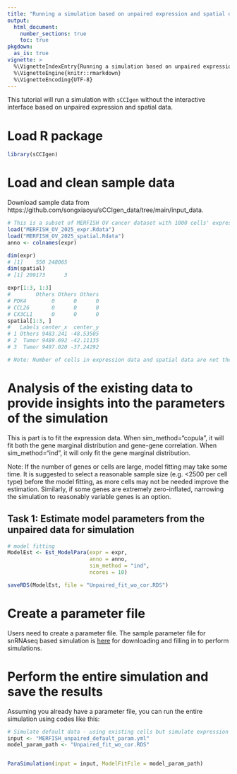 ```yaml
---
title: "Running a simulation based on unpaired expression and spatial data"
output: 
  html_document:
    number_sections: true
    toc: true
pkgdown:
  as_is: true
vignette: >
  %\VignetteIndexEntry{Running a simulation based on unpaired expression and spatial data}
  %\VignetteEngine{knitr::rmarkdown}
  %\VignetteEncoding{UTF-8}
---
```


This tutorial will run a simulation with `sCCIgen` without the interactive interface based on unpaired expression and spatial data. 

# Load R package 

```r
library(sCCIgen)
```


# Load and clean sample data 

Download sample data from https://github.com/songxiaoyu/sCCIgen_data/tree/main/input_data. 

```r
# This is a subset of MERFISH OV cancer dataset with 1000 cells' expression and 500 cells spatial map.
load("MERFISH_OV_2025_expr.Rdata")
load("MERFISH_OV_2025_spatial.Rdata")
anno <- colnames(expr)

dim(expr)
# [1]    550 248065
dim(spatial)
# [1] 209173      3

expr[1:3, 1:3]
#        Others Others Others
# PDK4        0      0      0
# CCL26       0      0      0
# CX3CL1      0      0      0
spatial[1:3, ]
#   Labels center_x  center_y
# 1 Others 9483.241 -48.53505
# 2  Tumor 9489.692 -42.11135
# 3  Tumor 9497.020 -37.24292

# Note: Number of cells in expression data and spatial data are not the same, as they are used to mimic unpaired data from different experiments.
```

# Analysis of the existing data to provide insights into the parameters of the simulation


This is part is to fit the expression data. When sim_method="copula", it will fit both the gene marginal distribution and gene-gene correlation. When sim_method="ind", it will only fit the gene marginal distribution. 

Note: If the number of genes or cells are large, model fitting may take some time. It is suggested to select a reasonable sample size (e.g. <2500 per cell type) before the model fitting, as more cells may not be needed improve the estimation. Similarly, if some genes are extremely zero-inflated, narrowing the simulation to reasonably variable genes is an option. 

## Task 1: Estimate model parameters from the unpaired data for simulation


```r
# model fitting
ModelEst <- Est_ModelPara(expr = expr, 
                          anno = anno, 
                          sim_method = "ind", 
                          ncores = 10)

saveRDS(ModelEst, file = "Unpaired_fit_wo_cor.RDS")
```

# Create a parameter file

Users need to create a parameter file. The sample parameter file for snRNAseq based simulation is [here](https://github.com/songxiaoyu/sCCIgen_data/tree/main/sample_parameter_file) for downloading and filling in to perform simulations. 
 
# Perform the entire simulation and save the results
Assuming you already have a parameter file, you can run the entire simulation using codes like this:

```r
# Simulate default data - using existing cells but simulate expression with ground truth
input <- "MERFISH_unpaired_default_param.yml"
model_param_path <- "Unpaired_fit_wo_cor.RDS"


ParaSimulation(input = input, ModelFitFile = model_param_path)
```
